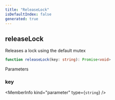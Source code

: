 ```yaml
---
title: "ReleaseLock"
isDefaultIndex: false
generated: true
---
```



<!-- This file was generated from the CommandKit source. Do not modify. Instead, re-run the "docgen" script -->


## releaseLock

<GenerationInfo sourceFile="packages/commandkit/src/utils/useful-stuff/mutex.ts" sourceLine="291" packageName="commandkit" />

Releases a lock using the default mutex

```ts title="Signature"
function releaseLock(key: string): Promise<void>
```
Parameters

### key

<MemberInfo kind="parameter" type={`string`} />

